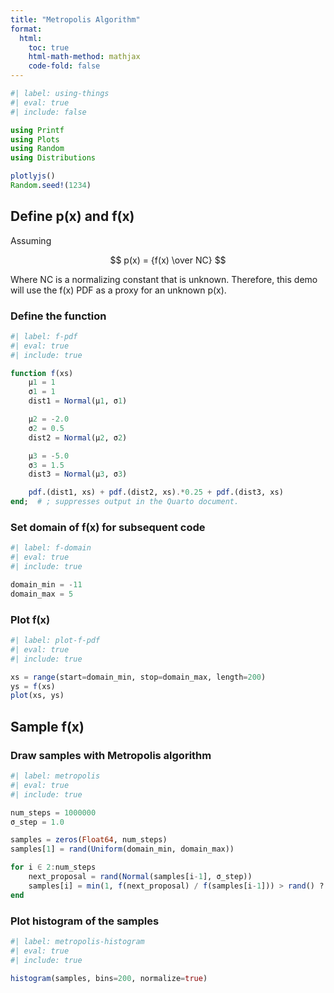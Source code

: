 ```yaml
---
title: "Metropolis Algorithm"
format:
  html:
    toc: true
    html-math-method: mathjax
    code-fold: false
---
```


```julia
#| label: using-things
#| eval: true
#| include: false

using Printf
using Plots
using Random
using Distributions

plotlyjs()
Random.seed!(1234)
```

## Define p(x) and f(x)

Assuming

$$ p(x) = {f(x) \over NC} $$

Where NC is a normalizing constant that is unknown. Therefore, this demo will use the f(x) PDF as a proxy for an unknown p(x).

### Define the function

```julia
#| label: f-pdf
#| eval: true
#| include: true

function f(xs)
    μ1 = 1
    σ1 = 1
    dist1 = Normal(μ1, σ1)

    μ2 = -2.0
    σ2 = 0.5
    dist2 = Normal(μ2, σ2)

    μ3 = -5.0
    σ3 = 1.5
    dist3 = Normal(μ3, σ3)

    pdf.(dist1, xs) + pdf.(dist2, xs).*0.25 + pdf.(dist3, xs)
end;  # ; suppresses output in the Quarto document.
```

### Set domain of f(x) for subsequent code 

```julia
#| label: f-domain
#| eval: true
#| include: true

domain_min = -11
domain_max = 5
```

### Plot f(x)

```julia
#| label: plot-f-pdf
#| eval: true
#| include: true

xs = range(start=domain_min, stop=domain_max, length=200)
ys = f(xs)
plot(xs, ys)
```

## Sample f(x)

### Draw samples with Metropolis algorithm

```julia
#| label: metropolis
#| eval: true
#| include: true

num_steps = 1000000
σ_step = 1.0

samples = zeros(Float64, num_steps)
samples[1] = rand(Uniform(domain_min, domain_max))

for i ∈ 2:num_steps
    next_proposal = rand(Normal(samples[i-1], σ_step))
    samples[i] = min(1, f(next_proposal) / f(samples[i-1])) > rand() ? next_proposal : samples[i-1]
end
```

### Plot histogram of the samples

```julia
#| label: metropolis-histogram
#| eval: true
#| include: true

histogram(samples, bins=200, normalize=true)
```
